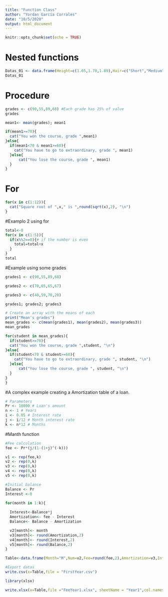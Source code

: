 ---
title: "Function Class"
author: "Yordan García Corrales"
date: "10/5/2020"
output: html_document
---

```{r setup, include=FALSE}
knitr::opts_chunk$set(echo = TRUE)
```

# Nested functions
```{r}
Datas_01 <- data.frame(Height=c(1.65,1.70,1.89),Hair=c("Short","Medium","Large"))
Datas_01
```

# Procedure 
```{r}
grades <- c(90,55,89,68) #Each grade has 25% of value
grades

mean1<- mean(grades); mean1

if(mean1>=70){
  cat("You won the course, grade ",mean1)
}else{
  if(mean1<70 & mean1>=60){
    cat("You have to go to extraordinary, grade ", mean1)
  }else{
      cat("You lose the course, grade ", mean1)
  }
}
```

# For
```{r}
for(x in c(1:12)){
  cat("Square root of ",x," is ",round(sqrt(x),2), "\n")
}
```
#Examplo 2 using for
```{r}
total<-0
for(x in c(1:5)){
  if(x%%2==0){# if the number is even
    total=total+x
  }
}
total
```
#Example using some grades
```{r}
grades1 <- c(90,55,89,68)

grades2 <- c(70,65,65,67)

grades3 <- c(40,59,70,20)

grades1; grades2; grades3

# Create an array with the means of each
print("Mean's grades")
mean_grades <- c(mean(grades1), mean(grades2), mean(grades3))
mean_grades

for(student in mean_grades){
  if(student>=70){
  cat("You won the course, grade ",student, "\n")
}else{
  if(student<70 & student>=60){
    cat("You have to go to extraordinary, grade ", student, "\n")
  }else{
      cat("You lose the course, grade ", student, "\n")
  }
}
}
```
#A complex example creating a Amortization table of a loan.
```{r}

# Parameters
Pr <- 10000 # Loan's amount 
n <- 1 # Years
i <- 0.05 # Interest rate
j <- i/12 # Month interest rate
k <- n*12 # Months
```

#Manth function
```{r}
#Fee calculation
fee <- Pr*(j/(1-(1+j)^(-k)))

v1 <- rep(fee,k)
v2 <- rep(0,k)
v3 <- rep(0,k)
v4 <- rep(0,k)
v5 <- rep(0,k)

#Initial balance
Balance <- Pr
Interest <-0

for(month in 1:k){
  
  Interest<-Balance*j
  Amortization<- fee - Interest
  Balance<- Balance - Amortization

  v2[month]<- month
  v3[month]<- round(Amortization,2)
  v4[month]<- round(Interest,2)
  v5[month]<- round(Balance,2)
}

Table<-data.frame(Month="M",Num=v2,Fee=round(fee,2),Amortization=v3,Interest=v4,Balance=v5)

#Export datas
write.csv(x=Table,file = "FirstYear.csv")

library(xlsx)

write.xlsx(x=Table,file ="FeeYear1.xlsx", sheetName = "Year1",col.names = T,row.names = F)
```

